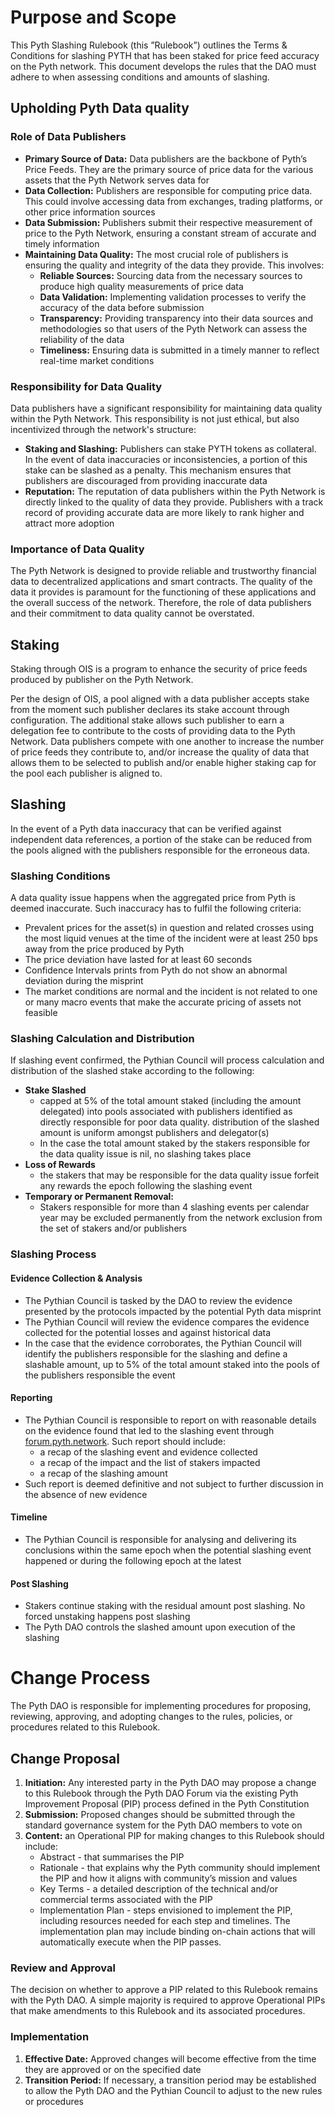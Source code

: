 
# Purpose and Scope

This Pyth Slashing Rulebook (this ”Rulebook”) outlines the Terms & Conditions for slashing PYTH that has been staked for price feed accuracy on the Pyth network. This document develops the rules that the DAO must adhere to when assessing conditions and amounts of slashing.

## Upholding Pyth Data quality

### Role of Data Publishers

- **Primary Source of Data:** Data publishers are the backbone of Pyth’s Price Feeds. They are the primary source of price data for the various assets that the Pyth Network serves data for
- **Data Collection:** Publishers are responsible for computing price data. This could involve accessing data from exchanges, trading platforms, or other price information sources
- **Data Submission:** Publishers submit their respective measurement of price to the Pyth Network, ensuring a constant stream of accurate and timely information
- **Maintaining Data Quality:** The most crucial role of publishers is ensuring the quality and integrity of the data they provide. This involves:
  - **Reliable Sources:** Sourcing data from the necessary sources to produce high quality measurements of price data
  - **Data Validation:** Implementing validation processes to verify the accuracy of the data before submission
  - **Transparency:** Providing transparency into their data sources and methodologies so that users of the Pyth Network can assess the reliability of the data
  - **Timeliness:** Ensuring data is submitted in a timely manner to reflect real-time market conditions

### Responsibility for Data Quality

Data publishers have a significant responsibility for maintaining data quality within the Pyth Network. This responsibility is not just ethical, but also incentivized through the network's structure:

- **Staking and Slashing:** Publishers can stake PYTH tokens as collateral. In the event of data inaccuracies or inconsistencies, a portion of this stake can be slashed as a penalty. This mechanism ensures that publishers are discouraged from providing inaccurate data
- **Reputation:** The reputation of data publishers within the Pyth Network is directly linked to the quality of data they provide. Publishers with a track record of providing accurate data are more likely to rank higher and attract more adoption

### Importance of Data Quality

The Pyth Network is designed to provide reliable and trustworthy financial data to decentralized applications and smart contracts. The quality of the data it provides is paramount for the functioning of these applications and the overall success of the network. Therefore, the role of data publishers and their commitment to data quality cannot be overstated.

## Staking

Staking through OIS is a program to enhance the security of price feeds produced by publisher on the Pyth Network.

Per the design of OIS, a pool aligned with a data publisher accepts stake from the moment such publisher declares its stake account through configuration. The additional stake allows such publisher to earn a delegation fee to contribute to the costs of providing data to the Pyth Network. Data publishers compete with one another to increase the number of price feeds they contribute to, and/or increase the quality of data that allows them to be selected to publish and/or enable higher staking cap for the pool each publisher is aligned to.

## Slashing

In the event of a Pyth data inaccuracy that can be verified against independent data references, a portion of the stake can be reduced from the pools aligned with the publishers responsible for the erroneous data.

### Slashing Conditions

A data quality issue happens when the aggregated price from Pyth is deemed inaccurate. Such inaccuracy has to fulfil the following criteria:

- Prevalent prices for the asset(s) in question and related crosses using the most liquid venues at the time of the incident were at least 250 bps away from the price produced by Pyth
- The price deviation have lasted for at least 60 seconds
- Confidence Intervals prints from Pyth do not show an abnormal deviation during the misprint
- The market conditions are normal and the incident is not related to one or many macro events that make the accurate pricing of assets not feasible

### Slashing Calculation and Distribution

If slashing event confirmed, the Pythian Council will process calculation and distribution of the slashed stake according to the following:

- **Stake Slashed**
  - capped at 5% of the total amount staked (including the amount delegated) into pools associated with publishers identified as directly responsible for poor data quality. distribution of the slashed amount is uniform amongst publishers and delegator(s)
  - In the case the total amount staked by the stakers responsible for the data quality issue is nil, no slashing takes place
- **Loss of Rewards**
  - the stakers that may be responsible for the data quality issue forfeit any rewards the epoch following the slashing event
- **Temporary or Permanent Removal:**
  - Stakers responsible for more than 4 slashing events per calendar year may be excluded permanently from the network exclusion from the set of stakers and/or publishers

### Slashing Process

#### Evidence Collection & Analysis

- The Pythian Council is tasked by the DAO to review the evidence presented by the protocols impacted by the potential Pyth data misprint
- The Pythian Council will review the evidence compares the evidence collected for the potential losses and against historical data
- In the case that the evidence corroborates, the Pythian Council will identify the publishers responsible for the slashing and define a slashable amount, up to 5% of the total amount staked into the pools of the publishers responsible the event

#### Reporting

- The Pythian Council is responsible to report on with reasonable details on the evidence found that led to the slashing event through [forum.pyth.network](http://forum.pyth.network). Such report should include:
  - a recap of the slashing event and evidence collected
  - a recap of the impact and the list of stakers impacted
  - a recap of the slashing amount
- Such report is deemed definitive and not subject to further discussion in the absence of new evidence

#### Timeline

- The Pythian Council is responsible for analysing and delivering its conclusions within the same epoch when the potential slashing event happened or during the following epoch at the latest

#### Post Slashing

- Stakers continue staking with the residual amount post slashing. No forced unstaking happens post slashing
- The Pyth DAO controls the slashed amount upon execution of the slashing

# Change Process

The Pyth DAO is responsible for implementing procedures for proposing, reviewing, approving, and adopting changes to the rules, policies, or procedures related to this Rulebook.

## Change Proposal

1. **Initiation:** Any interested party in the Pyth DAO may propose a change to this Rulebook through the Pyth DAO Forum via the existing Pyth Improvement Proposal (PIP) process defined in the Pyth Constitution
2. **Submission:** Proposed changes should be submitted through the standard governance system for the Pyth DAO members to vote on
3. **Content:** an Operational PIP for making changes to this Rulebook should include:
   - Abstract - that summarises the PIP
   - Rationale - that explains why the Pyth community should implement the PIP and how it aligns with community’s mission and values
   - Key Terms - a detailed description of the technical and/or commercial terms associated with the PIP
   - Implementation Plan - steps envisioned to implement the PIP, including resources needed for each step and timelines. The implementation plan may include binding on-chain actions that will automatically execute when the PIP passes.

### Review and Approval

The decision on whether to approve a PIP related to this Rulebook remains with the Pyth DAO. A simple majority is required to approve Operational PIPs that make amendments to this Rulebook and its associated procedures.

### Implementation

1. **Effective Date:** Approved changes will become effective from the time they are approved or on the specified date
2. **Transition Period:** If necessary, a transition period may be established to allow the Pyth DAO and the Pythian Council to adjust to the new rules or procedures
